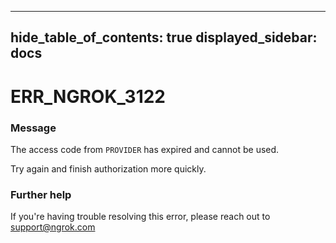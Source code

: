 

---
hide_table_of_contents: true
displayed_sidebar: docs
---


# ERR_NGROK_3122

### Message
The access code from `PROVIDER` has expired and cannot be used.

Try again and finish authorization more quickly.

<ErrorDetails />



### Further help
If you're having trouble resolving this error, please reach out to [support@ngrok.com](mailto:support@ngrok.com?subject=Help%20with%20ERR_NGROK_3122)

